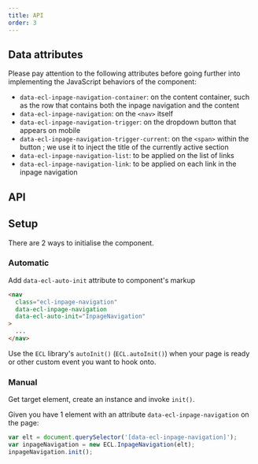```yaml
---
title: API
order: 3
---
```



## Data attributes

Please pay attention to the following attributes before going further into implementing the JavaScript behaviors of the component:

- `data-ecl-inpage-navigation-container`: on the content container, such as the row that contains both the inpage navigation and the content
- `data-ecl-inpage-navigation`: on the `<nav>` itself
- `data-ecl-inpage-navigation-trigger`: on the dropdown button that appears on mobile
- `data-ecl-inpage-navigation-trigger-current`: on the `<span>` within the button ; we use it to inject the title of the currently active section
- `data-ecl-inpage-navigation-list`: to be applied on the list of links
- `data-ecl-inpage-navigation-link`: to be applied on each link in the inpage navigation

## API

<InpageNavigationJSDoc />

## Setup

There are 2 ways to initialise the component.

### Automatic

Add `data-ecl-auto-init` attribute to component's markup

```html
<nav
  class="ecl-inpage-navigation"
  data-ecl-inpage-navigation
  data-ecl-auto-init="InpageNavigation"
>
  ...
</nav>
```

Use the `ECL` library's `autoInit()` (`ECL.autoInit()`) when your page is ready or other custom event you want to hook onto.

### Manual

Get target element, create an instance and invoke `init()`.

Given you have 1 element with an attribute `data-ecl-inpage-navigation` on the page:

```js
var elt = document.querySelector('[data-ecl-inpage-navigation]');
var inpageNavigation = new ECL.InpageNavigation(elt);
inpageNavigation.init();
```
